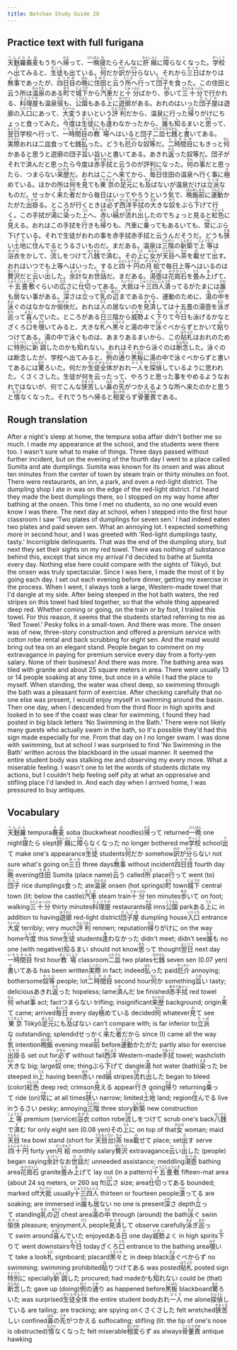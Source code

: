 ```yaml
---
title: Botchan Study Guide 28
---
```


## Practice text with full furigana

<p>
<ruby><rb>天麩羅</rb><rt>てんぷら</rt></ruby><ruby><rb>蕎麦</rb><rt>そば</rt></ruby>もうちへ<ruby><rb>帰</rb><rt>かえ</rt></ruby>って、<ruby><rb>一晩</rb><rt>ひとばん</rt></ruby><ruby><rb>寝</rb><rt>ね</rt></ruby>たらそんなに<ruby><rb>肝癪</rb><rt>かんしゃく</rt></ruby>に<ruby><rb>障</rb><rt>さわ</rt></ruby>らなくなった。<ruby><rb>学校</rb><rt>がっこう</rt></ruby>へ<ruby><rb>出</rb><rt>で</rt></ruby>てみると、<ruby><rb>生徒</rb><rt>せいと</rt></ruby>も出ている。<ruby><rb>何</rb><rt>なん</rt></ruby>だか<ruby><rb>訳</rb><rt>わけ</rt></ruby>が<ruby><rb>分</rb><rt>わか</rt></ruby>らない。それから<ruby><rb>三日</rb><rt>みっか</rt></ruby>ばかりは<ruby><rb>無事</rb><rt>ぶじ</rt></ruby>であったが、<ruby><rb>四日目</rb><rt>よっかめ</rt></ruby>の<ruby><rb>晩</rb><rt>ばん</rt></ruby>に<ruby><rb>住田</rb><rt>すみた</rt></ruby>と<ruby><rb>云</rb><rt>い</rt></ruby>う<ruby><rb>所</rb><rt>ところ</rt></ruby>へ<ruby><rb>行</rb><rt>い</rt></ruby>って<ruby><rb>団子</rb><rt>だんご</rt></ruby>を<ruby><rb>食</rb><rt>く</rt></ruby>った。この住田と云う所は<ruby><rb>温泉</rb><rt>おんせん</rt></ruby>のある<ruby><rb>町</rb><rt>まち</rt></ruby>で<ruby><rb>城下</rb><rt>じょうか</rt></ruby>から<ruby><rb>汽車</rb><rt>きしゃ</rt></ruby>だと<ruby><rb>十分</rb><rt>じゅっぷん</rt></ruby>ばかり、<ruby><rb>歩</rb><rt>ある</rt></ruby>いて<ruby><rb>三十分</rb><rt>さんじゅっぷん</rt></ruby>で行かれる、<ruby><rb>料理屋</rb><rt>りょうりや</rt></ruby>も温泉<ruby><rb>宿</rb><rt>やど</rt></ruby>も、<ruby><rb>公園</rb><rt>こうえん</rt></ruby>もある<ruby><rb>上</rb><rt>うえ</rt></ruby>に<ruby><rb>遊廓</rb><rt>ゆうかく</rt></ruby>がある。おれのはいった<ruby><rb>団子屋</rb><rt>だんごや</rt></ruby>は遊廓の<ruby><rb>入口</rb><rt>いりぐち</rt></ruby>にあって、<ruby><rb>大変</rb><rt>たいへん</rt></ruby>うまいという<ruby><rb>評判</rb><rt>ひょうばん</rt></ruby>だから、温泉に行った<ruby><rb>帰</rb><rt>かえ</rt></ruby>りがけにちょっと食ってみた。<ruby><rb>今度</rb><rt>こんど</rt></ruby>は<ruby><rb>生徒</rb><rt>せいと</rt></ruby>にも<ruby><rb>逢</rb><rt>あ</rt></ruby>わなかったから、<ruby><rb>誰</rb><rt>だれ</rt></ruby>も<ruby><rb>知</rb><rt>し</rt></ruby>るまいと<ruby><rb>思</rb><rt>おも</rt></ruby>って、<ruby><rb>翌日</rb><rt>よくじつ</rt></ruby>学校へ行って、<ruby><rb>一時間目</rb><rt>いちじかんめ</rt></ruby>の<ruby><rb>教場</rb><rt>きょうじょう</rt></ruby>へはいると団子<ruby><rb>二皿</rb><rt>ふたさら</rt></ruby><ruby><rb>七銭</rb><rt>ななせん</rt></ruby>と<ruby><rb>書</rb><rt>か</rt></ruby>いてある。<ruby><rb>実際</rb><rt>じっさい</rt></ruby>おれは二皿食って七銭<ruby><rb>払</rb><rt>はら</rt></ruby>った。どうも<ruby><rb>厄介</rb><rt>やっかい</rt></ruby>な<ruby><rb>奴等</rb><rt>やつら</rt></ruby>だ。<ruby><rb>二時間目</rb><rt>にじかんめ</rt></ruby>にもきっと<ruby><rb>何</rb><rt>なに</rt></ruby>かあると思うと遊廓の団子<ruby><rb>旨</rb><rt>うま</rt></ruby>い旨いと書いてある。あきれ<ruby><rb>返</rb><rt>かえ</rt></ruby>った奴等だ。団子がそれで<ruby><rb>済</rb><rt>す</rt></ruby>んだと思ったら今度は<ruby><rb>赤手拭</rb><rt>あかてぬぐい</rt></ruby>と云うのが評判になった。<ruby><rb>何</rb><rt>なん</rt></ruby>の<ruby><rb>事</rb><rt>こと</rt></ruby>だと思ったら、つまらない<ruby><rb>来歴</rb><rt>らいれき</rt></ruby>だ。おれはここへ<ruby><rb>来</rb><rt>き</rt></ruby>てから、<ruby><rb>毎日</rb><rt>まいにち</rt></ruby>住田の温泉へ行く事に<ruby><rb>極</rb><rt>き</rt></ruby>めている。ほかの所は<ruby><rb>何</rb><rt>なに</rt></ruby>を<ruby><rb>見</rb><rt>み</rt></ruby>ても<ruby><rb>東京</rb><rt>とうきょう</rt></ruby>の<ruby><rb>足元</rb><rt>あしもと</rt></ruby>にも<ruby><rb>及</rb><rt>およ</rt></ruby>ばないが温泉だけは<ruby><rb>立派</rb><rt>りっぱ</rt></ruby>なものだ。せっかく<ruby><rb>来</rb><rt>き</rt></ruby>た<ruby><rb>者</rb><rt>もの</rt></ruby>だから毎日はいってやろうという<ruby><rb>気</rb><rt>き</rt></ruby>で、<ruby><rb>晩飯</rb><rt>ばんめし</rt></ruby><ruby><rb>前</rb><rt>まえ</rt></ruby>に<ruby><rb>運動</rb><rt>うんどう</rt></ruby>かたがた<ruby><rb>出掛</rb><rt>でかけ</rt></ruby>る。ところが行くときは<ruby><rb>必</rb><rt>かなら</rt></ruby>ず<ruby><rb>西洋</rb><rt>せいよう</rt></ruby><ruby><rb>手拭</rb><rt>てぬぐい</rt></ruby>の<ruby><rb>大</rb><rt>おお</rt></ruby>きな<ruby><rb>奴</rb><rt>やつ</rt></ruby>をぶら<ruby><rb>下</rb><rt>さ</rt></ruby>げて行く。この手拭が<ruby><rb>湯</rb><rt>ゆ</rt></ruby>に<ruby><rb>染</rb><rt>そま</rt></ruby>った<ruby><rb>上</rb><rt>うえ</rt></ruby>へ、<ruby><rb>赤</rb><rt>あか</rt></ruby>い<ruby><rb>縞</rb><rt>しま</rt></ruby>が<ruby><rb>流</rb><rt>なが</rt></ruby>れ<ruby><rb>出</rb><rt>だ</rt></ruby>したのでちょっと見ると<ruby><rb>紅色</rb><rt>べにいろ</rt></ruby>に<ruby><rb>見</rb><rt>み</rt></ruby>える。おれはこの手拭を<ruby><rb>行</rb><rt>い</rt></ruby>きも<ruby><rb>帰</rb><rt>かえ</rt></ruby>りも、汽車に<ruby><rb>乗</rb><rt>の</rt></ruby>ってもあるいても、<ruby><rb>常</rb><rt>つね</rt></ruby>にぶら下げている。それで生徒がおれの事を赤手拭赤手拭と云うんだそうだ。どうも<ruby><rb>狭</rb><rt>せま</rt></ruby>い<ruby><rb>土地</rb><rt>とち</rt></ruby>に<ruby><rb>住</rb><rt>す</rt></ruby>んでるとうるさいものだ。まだある。温泉は<ruby><rb>三階</rb><rt>さんがい</rt></ruby>の<ruby><rb>新築</rb><rt>しんちく</rt></ruby>で<ruby><rb>上等</rb><rt>じょうとう</rt></ruby>は<ruby><rb>浴衣</rb><rt>ゆかた</rt></ruby>をかして、<ruby><rb>流</rb><rt>なが</rt></ruby>しをつけて<ruby><rb>八銭</rb><rt>はっせん</rt></ruby>で<ruby><rb>済</rb><rt>す</rt></ruby>む。その<ruby><rb>上</rb><rt>うえ</rt></ruby>に<ruby><rb>女</rb><rt>おんな</rt></ruby>が<ruby><rb>天目</rb><rt>てんもく</rt></ruby>へ<ruby><rb>茶</rb><rt>ちゃ</rt></ruby>を<ruby><rb>載</rb><rt>の</rt></ruby>せて<ruby><rb>出</rb><rt>だ</rt></ruby>す。おれはいつでも上等へはいった。すると<ruby><rb>四十円</rb><rt>よんじゅうえん</rt></ruby>の<ruby><rb>月給</rb><rt>げっきゅう</rt></ruby>で毎日上等へはいるのは<ruby><rb>贅沢</rb><rt>ぜいたく</rt></ruby>だと<ruby><rb>云</rb><rt>い</rt></ruby>い<ruby><rb>出</rb><rt>だ</rt></ruby>した。<ruby><rb>余計</rb><rt>よけい</rt></ruby>なお<ruby><rb>世話</rb><rt>せわ</rt></ruby>だ。まだある。<ruby><rb>湯壺</rb><rt>ゆつぼ</rt></ruby>は<ruby><rb>花崗石</rb><rt>みかげいし</rt></ruby>を<ruby><rb>畳</rb><rt>たた</rt></ruby>み<ruby><rb>上</rb><rt>あ</rt></ruby>げて、<ruby><rb>十五畳敷</rb><rt>じゅうごじょうじき</rt></ruby>ぐらいの<ruby><rb>広</rb><rt>ひろ</rt></ruby>さに<ruby><rb>仕切</rb><rt>しき</rt></ruby>ってある。<ruby><rb>大抵</rb><rt>たいてい</rt></ruby>は<ruby><rb>十三四人</rb><rt>じゅうさんしにん</rt></ruby><ruby><rb>漬</rb><rt>つか</rt></ruby>ってるがたまには<ruby><rb>誰</rb><rt>だれ</rt></ruby>も<ruby><rb>居</rb><rt>い</rt></ruby>ない事がある。<ruby><rb>深</rb><rt>ふか</rt></ruby>さは<ruby><rb>立</rb><rt>た</rt></ruby>って<ruby><rb>乳</rb><rt>ちち</rt></ruby>の<ruby><rb>辺</rb><rt>あたり</rt></ruby>まであるから、運動のために、<ruby><rb>湯</rb><rt>ゆ</rt></ruby>の<ruby><rb>中</rb><rt>なか</rt></ruby>を<ruby><rb>泳</rb><rt>およ</rt></ruby>ぐのはなかなか<ruby><rb>愉快</rb><rt>ゆかい</rt></ruby>だ。おれは<ruby><rb>人</rb><rt>ひと</rt></ruby>の居ないのを<ruby><rb>見済</rb><rt>みすま</rt></ruby>しては十五畳の湯壺を<ruby><rb>泳</rb><rt>およ</rt></ruby>ぎ<ruby><rb>巡</rb><rt>まわ</rt></ruby>って<ruby><rb>喜</rb><rt>よろこ</rt></ruby>んでいた。ところがある<ruby><rb>日</rb><rt>ひ</rt></ruby>三階から<ruby><rb>威勢</rb><rt>いせい</rt></ruby>よく<ruby><rb>下</rb><rt>お</rt></ruby>りて<ruby><rb>今日</rb><rt>きょう</rt></ruby>も泳げるかなとざくろ<ruby><rb>口</rb><rt>ぐち</rt></ruby>を<ruby><rb>覗</rb><rt>のぞ</rt></ruby>いてみると、大きな<ruby><rb>札</rb><rt>ふだ</rt></ruby>へ<ruby><rb>黒々</rb><rt>くろぐろ</rt></ruby>と湯の中で<ruby><rb>泳</rb><rt>およ</rt></ruby>ぐべからずとかいて<ruby><rb>貼</rb><rt>は</rt></ruby>りつけてある。湯の中で泳ぐものは、あまりあるまいから、この<ruby><rb>貼札</rb><rt>はりふだ</rt></ruby>はおれのために<ruby><rb>特別</rb><rt>とくべつ</rt></ruby>に<ruby><rb>新調</rb><rt>しんちょう</rt></ruby>したのかも<ruby><rb>知</rb><rt>し</rt></ruby>れない。おれはそれから泳ぐのは<ruby><rb>断念</rb><rt>だんねん</rt></ruby>した。泳ぐのは断念したが、学校へ出てみると、<ruby><rb>例</rb><rt>れい</rt></ruby>の<ruby><rb>通</rb><rt>とお</rt></ruby>り<ruby><rb>黒板</rb><rt>こくばん</rt></ruby>に湯の中で泳ぐべからずと書いてあるには<ruby><rb>驚</rb><rt>おど</rt></ruby>ろいた。何だか<ruby><rb>生徒全体</rb><rt>せいとぜんたい</rt></ruby>がおれ<ruby><rb>一人</rb><rt>ひとり</rt></ruby>を<ruby><rb>探偵</rb><rt>たんてい</rt></ruby>しているように思われた。くさくさした。生徒が何を云ったって、やろうと思った事をやめるようなおれではないが、何でこんな<ruby><rb>狭苦</rb><rt>せまぐる</rt></ruby>しい<ruby><rb>鼻</rb><rt>はな</rt></ruby>の<ruby><rb>先</rb><rt>さき</rt></ruby>がつかえるような所へ来たのかと思うと<ruby><rb>情</rb><rt>なさけ</rt></ruby>なくなった。それでうちへ帰ると<ruby><rb>相変</rb><rt>あいかわ</rt></ruby>らず<ruby><rb>骨董責</rb><rt>こっとうぜめ</rt></ruby>である。
</p>


## Rough translation

After a night's sleep at home, the tempura soba affair didn't bother me so much. I made my appearance at the school, and the students were there too. I wasn't sure what to make of things. Three days passed without further incident, but on the evening of the fourth day I went to a place called Sumita and ate dumplings. Sumita was known for its onsen and was about ten minutes from the center of town by steam train or thirty minutes on foot. There were restaurants, an inn, a park, and even a red-light district. The dumpling shop I ate in was on the edge of the red-light district. I'd heard they made the best dumplings there, so I stopped on my way home after bathing at the onsen. This time I met no students, so no one would even know I was there. The next day at school, when I stepped into the first hour classroom I saw 'Two plates of dumplings for seven sen.' I had indeed eaten two plates and paid seven sen. What an annoying lot. I expected something more in second hour, and I was greeted with 'Red-light dumplings tasty, tasty.' Incorrigible delinquents. That was the end of the dumpling story, but next they set their sights on my red towel. There was nothing of substance behind this, except that since my arrival I'd decided to bathe at Sumita every day. Nothing else here could compare with the sights of Tōkyō, but the onsen was truly spectacular. Since I was here, I made the most of it by going each day. I set out each evening before dinner, getting my exercise in the process. When I went, I always took a large, Western-made towel that I'd dangle at my side. After being steeped in the hot bath waters, the red stripes on this towel had bled together, so that the whole thing appeared deep red. Whether coming or going, on the train or by foot, I trailed this towel. For this reason, it seems that the students started referring to me as 'Red Towel.' Pesky folks in a small-town. And there was more. The onsen was of new, three-story construction and offered a premium service with cotton robe rental and back scrubbing for eight sen. And the maid would bring out tea on an elegant stand. People began to comment on my extravagance in paying for premium service every day from a forty-yen salary. None of their business! And there was more. The bathing area was tiled with granite and about 25 square meters in area. There were usually 13 or 14 people soaking at any time, but once in a while I had the place to myself. When standing, the water was chest deep, so swimming through the bath was a pleasant form of exercise. After checking carefully that no one else was present, I would enjoy myself in swimming around the basin. Then one day, when I descended from the third floor in high spirits and looked in to see if the coast was clear for swimming, I found they had posted in big black letters 'No Swimming in the Bath.' There were not likely many guests who actually swam in the bath, so it's possible they'd had this sign made especially for me. From that day on I no longer swam. I was done with swimming, but at school I was surprised to find 'No Swimming in the Bath' written across the blackboard in the usual manner. It seemed the entire student body was stalking me and observing my every move. What a miserable feeling. I wasn't one to let the words of students dictate my actions, but I couldn't help feeling self pity at what an oppressive and stifling place I'd landed in. And each day when I arrived home, I was pressured to buy antiques. 


## Vocabulary

<p>
<span className="vocabstudy"><ruby><rb>天麩羅</rb><rt>てんぷら</rt></ruby>&nbsp;tempura</span><span className="vocabstudy"><ruby><rb>蕎麦</rb><rt>そば</rt></ruby>&nbsp;soba (buckwheat noodles)</span><span className="vocabstudy"><ruby><rb>帰</rb><rt>かえ</rt></ruby>って&nbsp;returned</span><span className="vocabstudy"><ruby><rb>一晩</rb><rt>ひとばん</rt></ruby>&nbsp;one night</span><span className="vocabstudy"><ruby><rb>寝</rb><rt>ね</rt></ruby>たら&nbsp;slept</span><span className="vocabstudy"><ruby><rb>肝癪</rb><rt>かんしゃく</rt></ruby>に<ruby><rb>障</rb><rt>さわ</rt></ruby>らなくなった&nbsp;no longer bothered me</span><span className="vocabstudy"><ruby><rb>学校</rb><rt>がっこう</rt></ruby>&nbsp;school</span><span className="vocabstudy"><ruby><rb>出</rb><rt>で</rt></ruby>て&nbsp;make one's appearance</span><span className="vocabstudy"><ruby><rb>生徒</rb><rt>せいと</rt></ruby>&nbsp;students</span><span className="vocabstudy"><ruby><rb>何</rb><rt>なん</rt></ruby>だか&nbsp;somehow</span><span className="vocabstudy"><ruby><rb>訳</rb><rt>わけ</rt></ruby>が<ruby><rb>分</rb><rt>わか</rt></ruby>らない&nbsp;not sure what's going on</span><span className="vocabstudy"><ruby><rb>三日</rb><rt>みっか</rt></ruby>&nbsp;three days</span><span className="vocabstudy"><ruby><rb>無事</rb><rt>ぶじ</rt></ruby>&nbsp;without incident</span><span className="vocabstudy"><ruby><rb>四日目</rb><rt>よっかめ</rt></ruby>&nbsp;fourth day</span><span className="vocabstudy"><ruby><rb>晩</rb><rt>ばん</rt></ruby>&nbsp;evening</span><span className="vocabstudy"><ruby><rb>住田</rb><rt>すみた</rt></ruby>&nbsp;Sumita (place name)</span><span className="vocabstudy"><ruby><rb>云</rb><rt>い</rt></ruby>う&nbsp;called</span><span className="vocabstudy"><ruby><rb>所</rb><rt>ところ</rt></ruby>&nbsp;place</span><span className="vocabstudy"><ruby><rb>行</rb><rt>い</rt></ruby>って&nbsp;went (to)</span><span className="vocabstudy"><ruby><rb>団子</rb><rt>だんご</rt></ruby>&nbsp;rice dumplings</span><span className="vocabstudy"><ruby><rb>食</rb><rt>く</rt></ruby>った&nbsp;ate</span><span className="vocabstudy"><ruby><rb>温泉</rb><rt>おんせん</rt></ruby>&nbsp;onsen (hot springs)</span><span className="vocabstudy"><ruby><rb>町</rb><rt>まち</rt></ruby>&nbsp;town</span><span className="vocabstudy"><ruby><rb>城下</rb><rt>じょうか</rt></ruby>&nbsp;central town (lit: below the castle)</span><span className="vocabstudy"><ruby><rb>汽車</rb><rt>きしゃ</rt></ruby>&nbsp;steam train</span><span className="vocabstudy"><ruby><rb>十分</rb><rt>じゅっぷん</rt></ruby>&nbsp;ten minutes</span><span className="vocabstudy"><ruby><rb>歩</rb><rt>ある</rt></ruby>いて&nbsp;on foot; walking</span><span className="vocabstudy"><ruby><rb>三十分</rb><rt>さんじゅっぷん</rt></ruby>&nbsp;thirty minutes</span><span className="vocabstudy"><ruby><rb>料理屋</rb><rt>りょうりや</rt></ruby>&nbsp;restaurants</span><span className="vocabstudy"><ruby><rb>宿</rb><rt>やど</rt></ruby>&nbsp;inns</span><span className="vocabstudy"><ruby><rb>公園</rb><rt>こうえん</rt></ruby>&nbsp;park</span><span className="vocabstudy">ある<ruby><rb>上</rb><rt>うえ</rt></ruby>に&nbsp;in addition to having</span><span className="vocabstudy"><ruby><rb>遊廓</rb><rt>ゆうかく</rt></ruby>&nbsp;red-light district</span><span className="vocabstudy"><ruby><rb>団子屋</rb><rt>だんごや</rt></ruby>&nbsp;dumpling house</span><span className="vocabstudy"><ruby><rb>入口</rb><rt>いりぐち</rt></ruby>&nbsp;entrance</span><span className="vocabstudy"><ruby><rb>大変</rb><rt>たいへん</rt></ruby>&nbsp;terribly; very much</span><span className="vocabstudy"><ruby><rb>評判</rb><rt>ひょうばん</rt></ruby>&nbsp;renown; reputation</span><span className="vocabstudy"><ruby><rb>帰</rb><rt>かえ</rt></ruby>りがけに&nbsp;on the way home</span><span className="vocabstudy"><ruby><rb>今度</rb><rt>こんど</rt></ruby>&nbsp;this time</span><span className="vocabstudy"><ruby><rb>生徒</rb><rt>せいと</rt></ruby>&nbsp;students</span><span className="vocabstudy"><ruby><rb>逢</rb><rt>あ</rt></ruby>わなかった&nbsp;didn't meet; didn't see</span><span className="vocabstudy"><ruby><rb>誰</rb><rt>だれ</rt></ruby>も&nbsp;no one (with negative)</span><span className="vocabstudy"><ruby><rb>知</rb><rt>し</rt></ruby>るまい&nbsp;should not know</span><span className="vocabstudy"><ruby><rb>思</rb><rt>おも</rt></ruby>って&nbsp;thought</span><span className="vocabstudy"><ruby><rb>翌日</rb><rt>よくじつ</rt></ruby>&nbsp;next day</span><span className="vocabstudy"><ruby><rb>一時間目</rb><rt>いちじかんめ</rt></ruby>&nbsp;first hour</span><span className="vocabstudy"><ruby><rb>教場</rb><rt>きょうじょう</rt></ruby>&nbsp;classroom</span><span className="vocabstudy"><ruby><rb>二皿</rb><rt>ふたさら</rt></ruby>&nbsp;two plates</span><span className="vocabstudy"><ruby><rb>七銭</rb><rt>ななせん</rt></ruby>&nbsp;seven sen (0.07 yen)</span><span className="vocabstudy"><ruby><rb>書</rb><rt>か</rt></ruby>いてある&nbsp;has been written</span><span className="vocabstudy"><ruby><rb>実際</rb><rt>じっさい</rt></ruby>&nbsp;in fact; indeed</span><span className="vocabstudy"><ruby><rb>払</rb><rt>はら</rt></ruby>った&nbsp;paid</span><span className="vocabstudy"><ruby><rb>厄介</rb><rt>やっかい</rt></ruby>&nbsp;annoying; bothersome</span><span className="vocabstudy"><ruby><rb>奴等</rb><rt>やつら</rt></ruby>&nbsp;people; lot</span><span className="vocabstudy"><ruby><rb>二時間目</rb><rt>にじかんめ</rt></ruby>&nbsp;second hour</span><span className="vocabstudy"><ruby><rb>何</rb><rt>なに</rt></ruby>か&nbsp;something</span><span className="vocabstudy"><ruby><rb>旨</rb><rt>うま</rt></ruby>い&nbsp;tasty; delicious</span><span className="vocabstudy">あきれ<ruby><rb>返</rb><rt>かえ</rt></ruby>った&nbsp;hopeless; lame</span><span className="vocabstudy"><ruby><rb>済</rb><rt>す</rt></ruby>んだ&nbsp;be finished</span><span className="vocabstudy"><ruby><rb>赤手拭</rb><rt>あかてぬぐい</rt></ruby>&nbsp;red towel</span><span className="vocabstudy"><ruby><rb>何</rb><rt>なん</rt></ruby>&nbsp;what</span><span className="vocabstudy"><ruby><rb>事</rb><rt>こと</rt></ruby>&nbsp;act; fact</span><span className="vocabstudy">つまらない&nbsp;trifling; insignificant</span><span className="vocabstudy"><ruby><rb>来歴</rb><rt>らいれき</rt></ruby>&nbsp;background; origin</span><span className="vocabstudy"><ruby><rb>来</rb><rt>き</rt></ruby>て&nbsp;came; arrived</span><span className="vocabstudy"><ruby><rb>毎日</rb><rt>まいにち</rt></ruby>&nbsp;every day</span><span className="vocabstudy"><ruby><rb>極</rb><rt>き</rt></ruby>めている&nbsp;decided</span><span className="vocabstudy"><ruby><rb>何</rb><rt>なに</rt></ruby>&nbsp;whatever</span><span className="vocabstudy"><ruby><rb>見</rb><rt>み</rt></ruby>て&nbsp;see</span><span className="vocabstudy"><ruby><rb>東京</rb><rt>とうきょう</rt></ruby>&nbsp;Tōkyō</span><span className="vocabstudy"><ruby><rb>足元</rb><rt>あしもと</rt></ruby>にも<ruby><rb>及</rb><rt>およ</rt></ruby>ばない&nbsp;can't compare with; is far inferior to</span><span className="vocabstudy"><ruby><rb>立派</rb><rt>りっぱ</rt></ruby>な&nbsp;outstanding; splendid</span><span className="vocabstudy">せっかく<ruby><rb>来</rb><rt>き</rt></ruby>た<ruby><rb>者</rb><rt>もの</rt></ruby>だから&nbsp;since (I) came all the way</span><span className="vocabstudy"><ruby><rb>気</rb><rt>き</rt></ruby>&nbsp;intention</span><span className="vocabstudy"><ruby><rb>晩飯</rb><rt>ばんめし</rt></ruby>&nbsp;evening meal</span><span className="vocabstudy"><ruby><rb>前</rb><rt>まえ</rt></ruby>&nbsp;before</span><span className="vocabstudy"><ruby><rb>運動</rb><rt>うんどう</rt></ruby>かたがた&nbsp;partly also for exercise</span><span className="vocabstudy"><ruby><rb>出掛</rb><rt>でかけ</rt></ruby>る&nbsp;set out for</span><span className="vocabstudy"><ruby><rb>必</rb><rt>かなら</rt></ruby>ず&nbsp;without fail</span><span className="vocabstudy"><ruby><rb>西洋</rb><rt>せいよう</rt></ruby>&nbsp;Western-made</span><span className="vocabstudy"><ruby><rb>手拭</rb><rt>てぬぐい</rt></ruby>&nbsp;towel; washcloth</span><span className="vocabstudy"><ruby><rb>大</rb><rt>おお</rt></ruby>きな&nbsp;big; large</span><span className="vocabstudy"><ruby><rb>奴</rb><rt>やつ</rt></ruby>&nbsp;one; thing</span><span className="vocabstudy">ぶら<ruby><rb>下</rb><rt>さ</rt></ruby>げて&nbsp;dangle</span><span className="vocabstudy"><ruby><rb>湯</rb><rt>ゆ</rt></ruby>&nbsp;hot water (bath)</span><span className="vocabstudy"><ruby><rb>染</rb><rt>そま</rt></ruby>った&nbsp;be steeped in</span><span className="vocabstudy"><ruby><rb>上</rb><rt>うえ</rt></ruby>&nbsp;having been</span><span className="vocabstudy"><ruby><rb>赤</rb><rt>あか</rt></ruby>い&nbsp;red</span><span className="vocabstudy"><ruby><rb>縞</rb><rt>しま</rt></ruby>&nbsp;stripes</span><span className="vocabstudy"><ruby><rb>流</rb><rt>なが</rt></ruby>れ<ruby><rb>出</rb><rt>だ</rt></ruby>した&nbsp;began to bleed (color)</span><span className="vocabstudy"><ruby><rb>紅色</rb><rt>べにいろ</rt></ruby>&nbsp;deep red; crimson</span><span className="vocabstudy"><ruby><rb>見</rb><rt>み</rt></ruby>える&nbsp;appear</span><span className="vocabstudy"><ruby><rb>行</rb><rt>い</rt></ruby>き&nbsp;going</span><span className="vocabstudy"><ruby><rb>帰</rb><rt>かえ</rt></ruby>り&nbsp;returning</span><span className="vocabstudy"><ruby><rb>乗</rb><rt>の</rt></ruby>って&nbsp;ride (on)</span><span className="vocabstudy"><ruby><rb>常</rb><rt>つね</rt></ruby>に&nbsp;at all times</span><span className="vocabstudy"><ruby><rb>狭</rb><rt>せま</rt></ruby>い&nbsp;narrow; limited</span><span className="vocabstudy"><ruby><rb>土地</rb><rt>とち</rt></ruby>&nbsp;land; region</span><span className="vocabstudy"><ruby><rb>住</rb><rt>す</rt></ruby>んでる&nbsp;live in</span><span className="vocabstudy">うるさい&nbsp;pesky; annoying</span><span className="vocabstudy"><ruby><rb>三階</rb><rt>さんがい</rt></ruby>&nbsp;three story</span><span className="vocabstudy"><ruby><rb>新築</rb><rt>しんちく</rt></ruby>&nbsp;new construction</span><span className="vocabstudy"><ruby><rb>上等</rb><rt>じょうとう</rt></ruby>&nbsp;premium (service)</span><span className="vocabstudy"><ruby><rb>浴衣</rb><rt>ゆかた</rt></ruby>&nbsp;cotton robe</span><span className="vocabstudy"><ruby><rb>流</rb><rt>なが</rt></ruby>しをつけて&nbsp;scrub one's back</span><span className="vocabstudy"><ruby><rb>八銭</rb><rt>はっせん</rt></ruby>で<ruby><rb>済</rb><rt>す</rt></ruby>む&nbsp;for only eight sen (0.08 yen)</span><span className="vocabstudy">その<ruby><rb>上</rb><rt>うえ</rt></ruby>に&nbsp;on top of that</span><span className="vocabstudy"><ruby><rb>女</rb><rt>おんな</rt></ruby>&nbsp;woman; maid</span><span className="vocabstudy"><ruby><rb>天目</rb><rt>てんもく</rt></ruby>&nbsp;tea bowl stand (short for <ruby><rb>天目台</rb><rt>てんもくだい</rt></ruby>)</span><span className="vocabstudy"><ruby><rb>茶</rb><rt>ちゃ</rt></ruby>&nbsp;tea</span><span className="vocabstudy"><ruby><rb>載</rb><rt>の</rt></ruby>せて&nbsp;place; set</span><span className="vocabstudy"><ruby><rb>出</rb><rt>だ</rt></ruby>す&nbsp;serve</span><span className="vocabstudy"><ruby><rb>四十円</rb><rt>よんじゅうえん</rt></ruby>&nbsp;forty yen</span><span className="vocabstudy"><ruby><rb>月給</rb><rt>げっきゅう</rt></ruby>&nbsp;monthly salary</span><span className="vocabstudy"><ruby><rb>贅沢</rb><rt>ぜいたく</rt></ruby>&nbsp;extravagance</span><span className="vocabstudy"><ruby><rb>云</rb><rt>い</rt></ruby>い<ruby><rb>出</rb><rt>だ</rt></ruby>した&nbsp;(people) began saying</span><span className="vocabstudy"><ruby><rb>余計</rb><rt>よけい</rt></ruby>なお<ruby><rb>世話</rb><rt>せわ</rt></ruby>だ&nbsp;unneeded assistance; meddling</span><span className="vocabstudy"><ruby><rb>湯壺</rb><rt>ゆつぼ</rt></ruby>&nbsp;bathing area</span><span className="vocabstudy"><ruby><rb>花崗石</rb><rt>みかげいし</rt></ruby>&nbsp;granite</span><span className="vocabstudy"><ruby><rb>畳</rb><rt>たた</rt></ruby>み<ruby><rb>上</rb><rt>あ</rt></ruby>げて&nbsp;lay out (in a pattern)</span><span className="vocabstudy"><ruby><rb>十五畳敷</rb><rt>じゅうごじょうじき</rt></ruby>&nbsp;fifteen-mat area (about 24 sq meters, or 260 sq ft)</span><span className="vocabstudy"><ruby><rb>広</rb><rt>ひろ</rt></ruby>さ&nbsp;size; area</span><span className="vocabstudy"><ruby><rb>仕切</rb><rt>しき</rt></ruby>ってある&nbsp;bounded; marked off</span><span className="vocabstudy"><ruby><rb>大抵</rb><rt>たいてい</rt></ruby>&nbsp;usually</span><span className="vocabstudy"><ruby><rb>十三四人</rb><rt>じゅうさんしにん</rt></ruby>&nbsp;thirteen or fourteen people</span><span className="vocabstudy"><ruby><rb>漬</rb><rt>つか</rt></ruby>ってる&nbsp;are soaking; are immersed in</span><span className="vocabstudy"><ruby><rb>誰</rb><rt>だれ</rt></ruby>も<ruby><rb>居</rb><rt>い</rt></ruby>ない&nbsp;no one is present</span><span className="vocabstudy"><ruby><rb>深</rb><rt>ふか</rt></ruby>さ&nbsp;depth</span><span className="vocabstudy"><ruby><rb>立</rb><rt>た</rt></ruby>って&nbsp;standing</span><span className="vocabstudy"><ruby><rb>乳</rb><rt>ちち</rt></ruby>の<ruby><rb>辺</rb><rt>あたり</rt></ruby>&nbsp;chest area</span><span className="vocabstudy"><ruby><rb>湯</rb><rt>ゆ</rt></ruby>の<ruby><rb>中</rb><rt>なか</rt></ruby>&nbsp;through (around) the bath</span><span className="vocabstudy"><ruby><rb>泳</rb><rt>およ</rt></ruby>ぐ&nbsp;swim</span><span className="vocabstudy"><ruby><rb>愉快</rb><rt>ゆかい</rt></ruby>&nbsp;pleasure; enjoyment</span><span className="vocabstudy"><ruby><rb>人</rb><rt>ひと</rt></ruby>&nbsp;people</span><span className="vocabstudy"><ruby><rb>見済</rb><rt>みすま</rt></ruby>して&nbsp;observe carefully</span><span className="vocabstudy"><ruby><rb>泳</rb><rt>およ</rt></ruby>ぎ<ruby><rb>巡</rb><rt>まわ</rt></ruby>って&nbsp;swim around</span><span className="vocabstudy"><ruby><rb>喜</rb><rt>よろこ</rt></ruby>んでいた&nbsp;enjoyed</span><span className="vocabstudy">ある<ruby><rb>日</rb><rt>ひ</rt></ruby>&nbsp;one day</span><span className="vocabstudy"><ruby><rb>威勢</rb><rt>いせい</rt></ruby>よく&nbsp;in high spirits</span><span className="vocabstudy"><ruby><rb>下</rb><rt>お</rt></ruby>りて&nbsp;went downstairs</span><span className="vocabstudy"><ruby><rb>今日</rb><rt>きょう</rt></ruby>&nbsp;today</span><span className="vocabstudy">ざくろ<ruby><rb>口</rb><rt>ぐち</rt></ruby>&nbsp;entrance to the bathing area</span><span className="vocabstudy"><ruby><rb>覗</rb><rt>のぞ</rt></ruby>いて&nbsp;take a look</span><span className="vocabstudy"><ruby><rb>札</rb><rt>ふだ</rt></ruby>&nbsp;signboard; placard</span><span className="vocabstudy"><ruby><rb>黒々</rb><rt>くろぐろ</rt></ruby>と&nbsp;in deep black</span><span className="vocabstudy"><ruby><rb>泳</rb><rt>およ</rt></ruby>ぐべからず&nbsp;no swimming; swimming prohibited</span><span className="vocabstudy"><ruby><rb>貼</rb><rt>は</rt></ruby>りつけてある&nbsp;was posted</span><span className="vocabstudy"><ruby><rb>貼札</rb><rt>はりふだ</rt></ruby>&nbsp;posted sign</span><span className="vocabstudy"><ruby><rb>特別</rb><rt>とくべつ</rt></ruby>に&nbsp;specially</span><span className="vocabstudy"><ruby><rb>新調</rb><rt>しんちょう</rt></ruby>した&nbsp;procured; had made</span><span className="vocabstudy">かも<ruby><rb>知</rb><rt>し</rt></ruby>れない&nbsp;could be (that)</span><span className="vocabstudy"><ruby><rb>断念</rb><rt>だんねん</rt></ruby>した&nbsp;gave up (doing)</span><span className="vocabstudy"><ruby><rb>例</rb><rt>れい</rt></ruby>の<ruby><rb>通</rb><rt>とお</rt></ruby>り&nbsp;as happened before</span><span className="vocabstudy"><ruby><rb>黒板</rb><rt>こくばん</rt></ruby>&nbsp;blackboard</span><span className="vocabstudy"><ruby><rb>驚</rb><rt>おど</rt></ruby>ろいた&nbsp;was surprised</span><span className="vocabstudy"><ruby><rb>生徒全体</rb><rt>せいとぜんたい</rt></ruby>&nbsp;the entire student body</span><span className="vocabstudy">おれ<ruby><rb>一人</rb><rt>ひとり</rt></ruby>&nbsp;me alone</span><span className="vocabstudy"><ruby><rb>探偵</rb><rt>たんてい</rt></ruby>している&nbsp;are tailing; are tracking; are spying on</span><span className="vocabstudy">くさくさした&nbsp;felt wretched</span><span className="vocabstudy"><ruby><rb>狭苦</rb><rt>せまぐる</rt></ruby>しい&nbsp;confined</span><span className="vocabstudy"><ruby><rb>鼻</rb><rt>はな</rt></ruby>の<ruby><rb>先</rb><rt>さき</rt></ruby>がつかえる&nbsp;suffocating; stifling (lit: the tip of one's nose is obstructed)</span><span className="vocabstudy"><ruby><rb>情</rb><rt>なさけ</rt></ruby>なくなった&nbsp;felt miserable</span><span className="vocabstudy"><ruby><rb>相変</rb><rt>あいかわ</rt></ruby>らず&nbsp;as always</span><span className="vocabstudy"><ruby><rb>骨董責</rb><rt>こっとうぜめ</rt></ruby>&nbsp;antique hawking</span>
</p>
